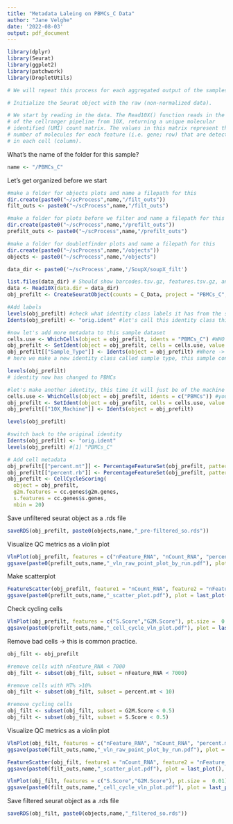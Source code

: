 ```yaml
---
title: "Metadata Laleing on PBMCs_C Data"
author: "Jane Velghe"
date: '2022-08-03'
output: pdf_document
---
```


```r
library(dplyr)
library(Seurat)
library(ggplot2)
library(patchwork)
library(DropletUtils)

# We will repeat this process for each aggregated output of the samples 

# Initialize the Seurat object with the raw (non-normalized data).

# We start by reading in the data. The Read10X() function reads in the output
# of the cellranger pipeline from 10X, returning a unique molecular 
# identified (UMI) count matrix. The values in this matrix represent the 
# number of molecules for each feature (i.e. gene; row) that are detected 
# in each cell (column).
```

What's the name of the folder for this sample?
```r
name <- "/PBMCs_C"
```

Let's get organized before we start
```r
#make a folder for objects plots and name a filepath for this
dir.create(paste0("~/scProcess",name,"/filt_outs"))
filt_outs <- paste0("~/scProcess",name,"/filt_outs")

#make a folder for plots before we filter and name a filepath for this
dir.create(paste0("~/scProcess",name,"/prefilt_outs"))
prefilt_outs <- paste0("~/scProcess",name,"/prefilt_outs")

#make a folder for doubletfinder plots and name a filepath for this
dir.create(paste0("~/scProcess",name,"/objects"))
objects <- paste0("~/scProcess",name,"/objects")
```

```r
data_dir <- paste0('~/scProcess',name,'/SoupX/soupX_filt')

list.files(data_dir) # Should show barcodes.tsv.gz, features.tsv.gz, and matrix.mtx.gz
data <- Read10X(data.dir = data_dir)
obj_prefilt <- CreateSeuratObject(counts = C_Data, project = "PBMCs_C", min.cells = 3, min.features = 200) #min.cells = 3, min.features = 200
```

```r
#Add labels
levels(obj_prefilt) #check what identity class labels it has from the start are
Idents(obj_prefilt) <- "orig.ident" #let's call this identity class this

#now let's add more metadata to this sample dataset
cells.use <- WhichCells(object = obj_prefilt, idents = "PBMCs_C") #WHO -> which cells do we want to label
obj_prefilt <- SetIdent(object = obj_prefilt, cells = cells.use, value = "PBMCs") #WHAT -> what do we we want to call them?
obj_prefilt[["Sample_Type"]] <- Idents(object = obj_prefilt) #Where -> Where are we storing this new identity? 
# here we make a new identity class called sample type, this sample contains PBMCs. 

levels(obj_prefilt)
# identity now has changed to PBMCs

#let's make another identity, this time it will just be of the machine used by 10X on these samples
cells.use <- WhichCells(object = obj_prefilt, idents = c("PBMCs")) #you can only get idents from those in a class that is active
obj_prefilt <- SetIdent(object = obj_prefilt, cells = cells.use, value = "Chromium_Controller")
obj_prefilt[["10X_Machine"]] <- Idents(object = obj_prefilt)

levels(obj_prefilt)

#switch back to the original identity
Idents(obj_prefilt) <- "orig.ident"
levels(obj_prefilt) #[1] "PBMCs_C"
```

```r
# Add cell metadata
obj_prefilt[["percent.mt"]] <- PercentageFeatureSet(obj_prefilt, pattern = "MT-")
obj_prefilt[["percent.rb"]] <- PercentageFeatureSet(obj_prefilt, pattern = "RP-")
obj_prefilt <- CellCycleScoring(
  object = obj_prefilt,
  g2m.features = cc.genes$g2m.genes,
  s.features = cc.genes$s.genes,
  nbin = 20)
```

Save unfiltered seurat object as a .rds file
```r
saveRDS(obj_prefilt, paste0(objects,name,"_pre-filtered_so.rds"))
```


Visualize QC metrics as a violin plot
```r
VlnPlot(obj_prefilt, features = c("nFeature_RNA", "nCount_RNA", "percent.mt", "percent.rb"), pt.size = 0.1, assay ="RNA", ncol = 4)
ggsave(paste0(prefilt_outs,name,"_vln_raw_point_plot_by_run.pdf"), plot = last_plot(), height = 15, width = 10)
```

Make scatterplot 
```r
FeatureScatter(obj_prefilt, feature1 = "nCount_RNA", feature2 = "nFeature_RNA")
ggsave(paste0(prefilt_outs,name,"_scatter_plot.pdf"), plot = last_plot(), height = 10, width = 10)
```

Check cycling cells
```r
VlnPlot(obj_prefilt, features = c("S.Score","G2M.Score"), pt.size =  0.01)
ggsave(paste0(prefilt_outs,name,"_cell_cycle_vln_plot.pdf"), plot = last_plot(), height = 10, width = 10)
```

Remove bad cells -> this is common practice. 
```r
obj_filt <- obj_prefilt

#remove cells with nFeature_RNA < 7000
obj_filt <- subset(obj_filt, subset = nFeature_RNA < 7000) 

#remove cells with MT% >10%
obj_filt <- subset(obj_filt, subset = percent.mt < 10) 

#remove cycling cells 
obj_filt <- subset(obj_filt, subset = G2M.Score < 0.5) 
obj_filt <- subset(obj_filt, subset = S.Score < 0.5) 
```

Visualize QC metrics as a violin plot
```r
VlnPlot(obj_filt, features = c("nFeature_RNA", "nCount_RNA", "percent.mt", "percent.rb"), pt.size = 0.1, assay ="RNA", ncol = 4)
ggsave(paste0(filt_outs,name,"_vln_raw_point_plot_by_run.pdf"), plot = last_plot(), height = 15, width = 10)
```

```r
FeatureScatter(obj_filt, feature1 = "nCount_RNA", feature2 = "nFeature_RNA")
ggsave(paste0(filt_outs,name,"_scatter_plot.pdf"), plot = last_plot(), height = 10, width = 10)
```

```r
VlnPlot(obj_filt, features = c("S.Score","G2M.Score"), pt.size =  0.01)
ggsave(paste0(filt_outs,name,"_cell_cycle_vln_plot.pdf"), plot = last_plot(), height = 10, width = 10)
```

Save filtered seurat object as a .rds file
```r
saveRDS(obj_filt, paste0(objects,name,"_filtered_so.rds"))
```
